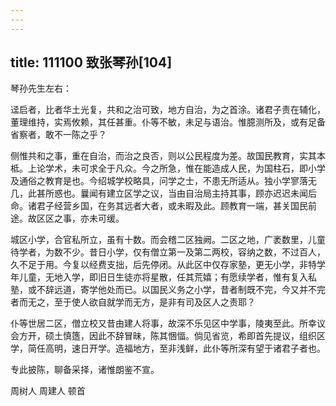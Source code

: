 ```yaml
---
---
---
```

title: 111100 致张琴孙[104]
---




琴孙先生左右：

迳启者，比者华土光复，共和之治可致，地方自治，为之首涂。诸君子责在辅化，董理维持，实焉攸赖，其任甚重。仆等不敏，未足与语治。惟臆测所及，或有足备省察者，敢不一陈之乎？

侧惟共和之事，重在自治，而治之良否，则以公民程度为差。故国民教育，实其本柢。上论学术，未可求全于凡众。今之所急，惟在能造成人民，为国柱石，即小学及通俗之教育是也。今绍城学校略具，问学之士，不患无所适从。独小学寥落无几，此甚所惑也。曩闻有建立区学之议，当由自治局主持其事，顾亦迟迟未闻后命。诸君子经营乡国，在务其远者大者，或未暇及此。顾教育一端，甚关国民前途。故区区之事，亦未可缓。

城区小学，合官私所立，虽有十数。而会稽二区独阙。二区之地，广袤数里，儿童待学者，为数不少。昔日小学，仅有僧立第一及第二两校，容纳之数，不过百人，久不足于用。今复以经费支拙，后先停闭。从此区中仅存家塾，更无小学，非特学年儿童，无地入学，即旧日生徒亦将星散，任其荒嬉；有愿续学者，惟有复入私塾，或不辞远道，寄学他处而已。以国民义务之小学，昔者制既不完，今又并不完者而无之，至于使人欲自就学而无方，是非有司及区人之责耶？

仆等世居二区，僧立校又昔由建人将事，故深不乐见区中学事，陵夷至此。所幸议会方开，硕土慎簉，因此不辞冒昧，陈其悃愊。倘见省览，希即首先提议，组织区学，简任高明，速日开学。造福地方，至非浅鲜，此仆等所深有望于诸君子者也。

专此披陈，聊备采择，诸惟朗鉴不宣。

周树人 周建人 顿首